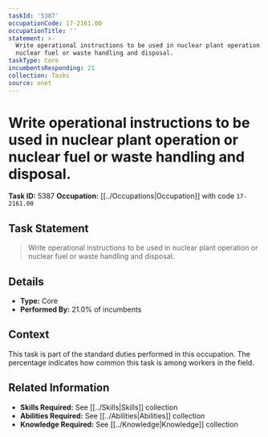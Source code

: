 ```yaml
---
taskId: '5387'
occupationCode: 17-2161.00
occupationTitle: ''
statement: >-
  Write operational instructions to be used in nuclear plant operation or
  nuclear fuel or waste handling and disposal.
taskType: Core
incumbentsResponding: 21
collection: Tasks
source: onet
---
```

# Write operational instructions to be used in nuclear plant operation or nuclear fuel or waste handling and disposal.

**Task ID:** 5387
**Occupation:** [[../Occupations|Occupation]] with code `17-2161.00`

## Task Statement

> Write operational instructions to be used in nuclear plant operation or nuclear fuel or waste handling and disposal.

## Details

- **Type:** Core
- **Performed By:** 21.0% of incumbents

## Context

This task is part of the standard duties performed in this occupation. The percentage indicates how common this task is among workers in the field.

## Related Information

- **Skills Required:** See [[../Skills|Skills]] collection
- **Abilities Required:** See [[../Abilities|Abilities]] collection
- **Knowledge Required:** See [[../Knowledge|Knowledge]] collection
